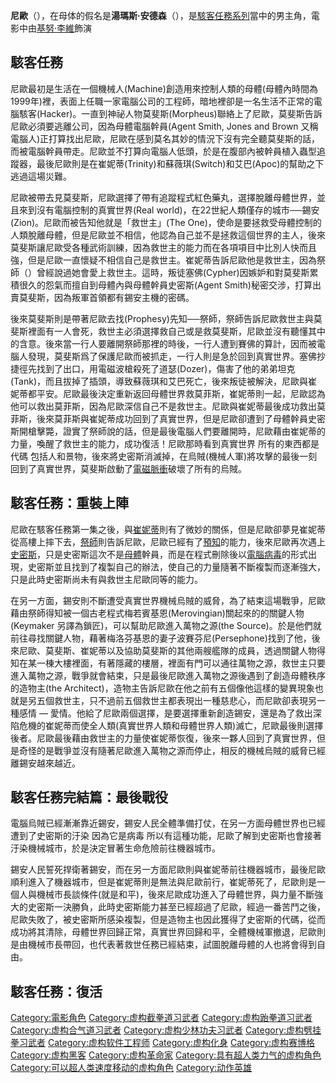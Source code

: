 {{multiple issues|
{{copy edit|time=2014-04-23T02:26:26+00:00}}
{{inappropriate tone|time=2014-04-23T02:26:26+00:00}}
{{unreferenced|time=2014-04-23T02:26:26+00:00}}
}}
{{otheruse|subject=电影《駭客任務》的主人公|other=美国歌手|尼歐 (歌手)}}
{{noteTA
|G1=Movie
|G2=Show
|1=zh-hant:尼歐; zh-hans:尼奥;
|2=zh-hant:母體; zh-hans:矩阵;
|3=zh-tw:史密斯探員; zh-hk:史特工; zh-cn:史密斯特工;
|4=zh-tw:湯瑪斯·安德森; zh-hk:安湯武; zh-cn:托马斯·安德森;
|5=zh-tw:艾巴; zh-hk:天啟; zh-cn:艾波克; 
|6=zh-tw:蘇薇琪; zh-hk:變體; zh-cn:开关; 
|7=zh-tw:塞佛; zh-hk:暗碼; zh-cn:塞弗; 
|8=zh-tw:坦克; zh-hk:戰車; zh-cn:坦克;
|9=zh-tw:道瑟; zh-hk:推土機; zh-cn:多泽;
|10=zh-tw:茂史; zh-hk:滑鼠; zh-cn:耗子;
|11=zh-tw:祭師; zh-hk:祭司; zh-cn:先知;
|12=zh-tw:華卓斯基; zh-hk:華高斯基; zh-cn:沃卓斯基;
|13=zh-tw:重裝上陣; zh-hk:決戰未來; zh-cn:重装上阵;
|14=zh-tw:最後戰役; zh-hk:驚變世紀; zh-cn:矩阵革命;
|15=zh-hans:莫洛文; zh-hant:梅洛賓基恩
|16=zh-hans:佩尔塞弗涅; zh-hant:波賽芬尼
|17=zh-hans:机器大帝; zh-hant:造物主
|18=zh-hans:制钥人; zh-hant:關鍵人物
|19=zh-hans:源代码; zh-hant:萬物之源
|20=zh-hans:机器城; zh-hant:機器大城
}}
{{Infobox character
| colour = black
| series = [[駭客任務系列|駭客任務]]
| image = [[File:Neo1.jpg|240px]]
| caption = 尼歐
| first = 《[[駭客任務|駭客任務]]》
| last = 《[[駭客任務：復活|駭客任務：復活]]》
| cause = 
| name = 尼歐
| alias = 湯瑪斯·安德森
| portrayer = [[基努·李維|基努·李維]]
| creator = [[華卓斯基姐弟|華卓斯基姐弟]]
}}
'''尼歐'''（{{lang-en|Neo}}），在母体的假名是'''湯瑪斯·安德森'''（{{lang|en|Thomas A. Anderson}}），是[[駭客任務系列|駭客任務系列]]當中的男主角，電影中由[[基努·李維|基努·李維]]飾演

==駭客任務==
{{main|駭客任務}}
尼歐最初是生活在一個機械人(Machine)創造用來控制人類的母體(母體內時間為1999年)裡，表面上任職一家電腦公司的工程師，暗地裡卻是一名生活不正常的電腦駭客(Hacker)。一直到神祕人物莫斐斯(Morpheus)聯絡上了尼歐，莫斐斯告訴尼歐必須要逃離公司，因為母體電腦幹員(Agent Smith, Jones and Brown 又稱電腦人)正打算找出尼歐，尼歐在感到莫名其妙的情況下沒有完全聽莫斐斯的話，而被電腦幹員帶走。尼歐並不打算向電腦人低頭，於是在腹部內被幹員植入蟲型追蹤器，最後尼歐則是在崔妮蒂(Trinity)和蘇薇琪(Switch)和艾巴(Apoc)的幫助之下逃過這場災難。

尼歐被帶去見莫斐斯，尼歐選擇了帶有追蹤程式紅色藥丸，選擇脫離母體世界，並且來到沒有電腦控制的真實世界(Real world)，在22世紀人類僅存的城市──錫安(Zion)。尼歐而被告知他就是「救世主」(The One)，使命是要拯救受母體控制的人類脫離母體，但是尼歐並不相信，他認為自己並不是拯救這個世界的主人，後來莫斐斯讓尼歐受各種武術訓練，因為救世主的能力而在各項項目中比別人快而且強，但是尼歐一直懷疑不相信自己是救世主。崔妮蒂告訴尼歐他是救世主，因為祭師（{{lang|en|Oracle}}）曾經說過她會愛上救世主。這時，叛徒塞佛(Cypher)因嫉妒和對莫斐斯累積很久的怨氣而擅自到母體內與母體幹員史密斯(Agent Smith)秘密交涉，打算出賣莫斐斯，因為叛軍首領都有錫安主機的密碼。

後來莫斐斯則是帶著尼歐去找(Prophesy)先知──祭師，祭師告訴尼歐救世主與莫斐斯裡面有一人會死，救世主必須選擇救自己或是救莫斐斯，尼歐並沒有聽懂其中的含意。後來當一行人要離開祭師那裡的時後，一行人遭到賽佛的算計，因而被電腦人發現，莫斐斯爲了保護尼歐而被抓走，一行人則是急於回到真實世界。塞佛抄捷徑先找到了出口，用電磁波槍殺死了道瑟(Dozer)，傷害了他的弟弟坦克(Tank)，而且拔掉了插頭，導致蘇薇琪和艾巴死亡，後來叛徒被解決，尼歐與崔妮蒂都平安。尼歐最後決定重新返回母體世界救莫菲斯，崔妮蒂則一起，尼歐認為他可以救出莫菲斯，因為尼歐深信自己不是救世主。尼歐與崔妮蒂最後成功救出莫菲斯，後來莫菲斯與崔妮蒂成功回到了真實世界，但是尼歐卻遭到了母體幹員史密斯開槍擊斃，證實了祭師說的話，但是最後電腦人們要離開時，尼歐藉由崔妮蒂的力量，喚醒了救世主的能力，成功復活！尼歐那時看到真實世界 所有的東西都是代碼 包括人和景物，後來將史密斯消滅掉，在烏賊(機械人軍)將攻擊的最後一刻回到了真實世界，莫斐斯啟動了[[電磁脈衝|電磁脈衝]]破壞了所有的烏賊。

==駭客任務：重裝上陣==
{{main|駭客任務：重裝上陣}}
尼歐在駭客任務第一集之後，與[[崔妮蒂|崔妮蒂]]則有了微妙的關係，但是尼歐卻夢見崔妮蒂從高樓上摔下去，[[祭師|祭師]]則告訴尼歐，尼歐已經有了[[預知|預知]]的能力，後來尼歐再次遇上[[史密斯幹員|史密斯]]，只是史密斯這次不是[[母體|母體]]幹員，而是在程式刪除後以[[電腦病毒|電腦病毒]]的形式出現，史密斯並且找到了複製自己的辦法，使自己的力量隨著不斷複製而逐漸強大，只是此時史密斯尚未有與救世主尼歐同等的能力。

在另一方面，錫安則不斷遭受真實世界機械烏賊的威脅，為了結束這場戰爭，尼歐藉由祭師得知被一個古老程式梅若賓基恩(Merovingian)關起來的的關鍵人物(Keymaker 另譯為鎖匠)，可以幫助尼歐進入萬物之源(the Source)。於是他們就前往尋找關鍵人物，藉著梅洛芬基恩的妻子波賽芬尼(Persephone)找到了他，後來尼歐、莫斐斯、崔妮蒂以及協助莫斐斯的其他兩艘艦隊的成員，透過關鍵人物得知在某一棟大樓裡面，有著隱藏的樓層，裡面有門可以通往萬物之源，救世主只要進入萬物之源，戰爭就會結束，只是最後尼歐進入萬物之源後遇到了創造母體秩序的造物主(the Architect)，造物主告訴尼歐在他之前有五個像他這樣的變異現象也就是另五個救世主，只不過前五個救世主都表現出一種慈悲心，而尼歐卻表現另一種感情 — 愛情。他給了尼歐兩個選擇，是要選擇重新創造錫安，還是為了救出深陷危機的崔妮蒂而使全人類(真實世界人類和母體世界人類)滅亡，尼歐最後則選擇後者。尼歐最後藉由救世主的力量使崔妮蒂恢復，後來一夥人回到了真實世界，但是奇怪的是戰爭並沒有隨著尼歐進入萬物之源而停止，相反的機械烏賊的威脅已經離錫安越來越近。

==駭客任務完結篇：最後戰役==
{{main|駭客任務完結篇：最後戰役}}
電腦烏賊已經漸漸靠近錫安，錫安人民全體準備打仗，在另一方面母體世界也已經遭到了史密斯的汙染 因為它是病毒 所以有這種功能，尼歐了解到史密斯也會接著汙染機械城市，於是決定冒著生命危險前往機器城市。

錫安人民誓死捍衛著錫安，而在另一方面尼歐則與崔妮蒂前往機器城市，最後尼歐順利進入了機器城市，但是崔妮蒂則是無法與尼歐前行，崔妮蒂死了，尼歐則是一個人與機械市長談條件(就是和平)，後來尼歐成功進入了母體世界，與力量不斷強大的史密斯一決勝負，此時史密斯能力甚至已經超過了尼歐，經過一番苦鬥之後，尼歐失敗了，被史密斯所感染複製，但是造物主也因此獲得了史密斯的代碼，從而成功將其清除，母體世界回歸正常，真實世界回歸和平，全體機械軍撤退，尼歐則是由機械市長帶回，也代表著救世任務已經結束，試圖脫離母體的人也將會得到自由。

==駭客任務：復活==
{{main|駭客任務：復活}}

{{駭客任務}}

{{DEFAULTSORT:Neo}}
[[Category:電影角色|Category:電影角色]]
[[Category:虚构截拳道习武者|Category:虚构截拳道习武者]]
[[Category:虚构跆拳道习武者|Category:虚构跆拳道习武者]]
[[Category:虚构合气道习武者|Category:虚构合气道习武者]]
[[Category:虚构少林功夫习武者|Category:虚构少林功夫习武者]]
[[Category:虚构劈挂拳习武者|Category:虚构劈挂拳习武者]]
[[Category:虚构软件工程师|Category:虚构软件工程师]]
[[Category:虚构化身|Category:虚构化身]]
[[Category:虚构赛博格|Category:虚构赛博格]]
[[Category:虚构黑客|Category:虚构黑客]]
[[Category:虚构革命家|Category:虚构革命家]]
[[Category:具有超人类力气的虚构角色|Category:具有超人类力气的虚构角色]]
[[Category:可以超人类速度移动的虚构角色|Category:可以超人类速度移动的虚构角色]]
[[Category:动作英雄|Category:动作英雄]]